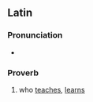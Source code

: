 ==Latin==

===Pronunciation===
* {{la-IPA|quī docet discit}}

===Proverb===
{{head|la|proverb|head=[[quī]] [[doceō|docet]] [[discō|discit]]}}

# who [[teach]]es, [[learn]]s